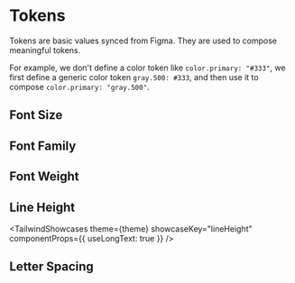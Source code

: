 
# Tokens

Tokens are basic values synced from Figma. They are used to compose meaningful tokens.

For example, we don't define a color token like `color.primary: "#333"`, we first define a generic color token `gray.500: #333`, and then use it to compose `color.primary: "gray.500"`.

## Font Size

<TailwindShowcases theme={theme} showcaseKey="fontSize" />

## Font Family

<TailwindShowcases theme={theme} showcaseKey="fontFamily" />

## Font Weight

<TailwindShowcases theme={theme} showcaseKey="fontWeight" />

## Line Height

<TailwindShowcases
  theme={theme}
  showcaseKey="lineHeight"
  componentProps={{ useLongText: true }}
/>

## Letter Spacing

<TailwindShowcases theme={theme} showcaseKey="letterSpacing" />

